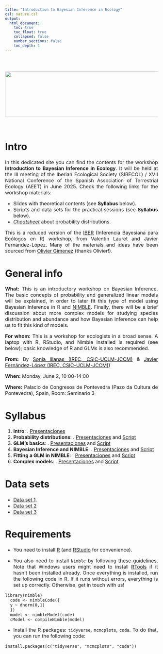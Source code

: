 ```yaml
---
title: "Introduction to Bayesian Inference in Ecology"
csl: nature.csl
output: 
  html_document:
    toc: true
    toc_float: true
    collapsed: false
    number_sections: false
    toc_depth: 1
---
```


<style>
body {
text-align: justify}
</style>

<br/>
<br/>
<p align="center">
<img height=150 width=950 src="banner_aeet.png"> </a>
</p>
<font size="3">
<br/>

 
# **Intro**

 In this dedicated site you can find the contents for the workshop **Introduction to Bayesian Inference in Ecology**. It will be held at the III meeting of the Iberian Ecological Society (SIBECOL) / XVII National Conference of the Spanish Association of Terrestrial Ecology (AEET) in June 2025. Check the following links for the workshop materials:
 
* Slides with theoretical contents (see **Syllabus** below).
* Scripts and data sets for the practical sessions (see **Syllabus** below).
* [_Cheatsheet_](https://jabiologo.github.io/web/tutorials/prob_dist_links_merged.pdf) about probability distributions.

This is a reduced version of the [IBER](https://jabiologo.github.io/web/tutorials/IBER24.html) (Inferencia Bayesiana para Ecólogos en R) workshop, from Valentin Lauret and Javier Fernández-López. Many of the materials and ideas have been sourced from [Olivier Gimenez](https://oliviergimenez.github.io/) (thanks Olivier!).

# **General info**

**What:** This is an introductory workshop on Bayesian Inference. The basic concepts of probability and generalized linear models will be explained, in order to later fit this type of model using Bayesian Inference in R and [NIMBLE](https://r-nimble.org/). Finally, there will be a brief discussion about more complex models for studying species distribution and abundance and how Bayesian Inference can help us to fit this kind of models.

**For whom:** This is a workshop for ecologists in a broad sense. A laptop with R, RStudio, and Nimble installed is required (see below); basic knowledge of R and GLMs is also recommended.

**From:**  By [Sonia Illanas (IREC, CSIC-UCLM-JCCM)](https://scholar.google.com/citations?hl=es&user=ew25H7QAAAAJ&view_op=list_works&sortby=pubdate) & [Javier Fernández-López (IREC, CSIC-UCLM-JCCM)](https://scholar.google.com/citations?hl=es&user=v3biyuIAAAAJ&view_op=list_works&sortby=pubdate))

**When:** Monday, June 2, 10:00-14:00

**Where:**  Palacio de Congresos de Pontevedra (Pazo da Cultura de Pontevedra), Spain, Room: Seminario 3

# **Syllabus**

  1. **Intro**: . [Presentaciones]()
  2. **Probability distributions**: . [Presentaciones]() and [Script]()
  3. **GLM's basics**: . [Presentaciones]() and [Script]()
  4. **Bayesian Inference and NIMBLE**: . [Presentaciones]() and [Script]()
  5. **Fitting a GLM in NIMBLE**: . [Presentaciones]() and [Script]()
  6. **Complex models**: . [Presentaciones]() and [Script]()
  
# **Data sets**

-   [Data set 1]().
-   [Data set 2]()
-   [Data set 3]()

#  **Requirements**

  * You need to install [R](https://cloud.r-project.org/) (and [RStudio](https://posit.co/download/rstudio-desktop/#download) for convenience).

  * You also need to install `Nimble` by following [these guidelines](https://r-nimble.org/download). Note that Windows users might need to install [RTools](https://cran.r-project.org/bin/windows/Rtools/) if it hasn’t been installed already. Once everything is installed, run the following code in R. If it runs without errors, everything is set up correctly. Otherwise, get in touch with us!

```
library(nimble)
  code <- nimbleCode({
  y ~ dnorm(0,1)
  })
  model <- nimbleModel(code)
  cModel <- compileNimble(model)
```

  * Install the R packages: `tidyverse`, `mcmcplots`, `coda`. To do that, you can run the following code:

```
install.packages(c("tidyverse", "mcmcplots", "coda"))
```